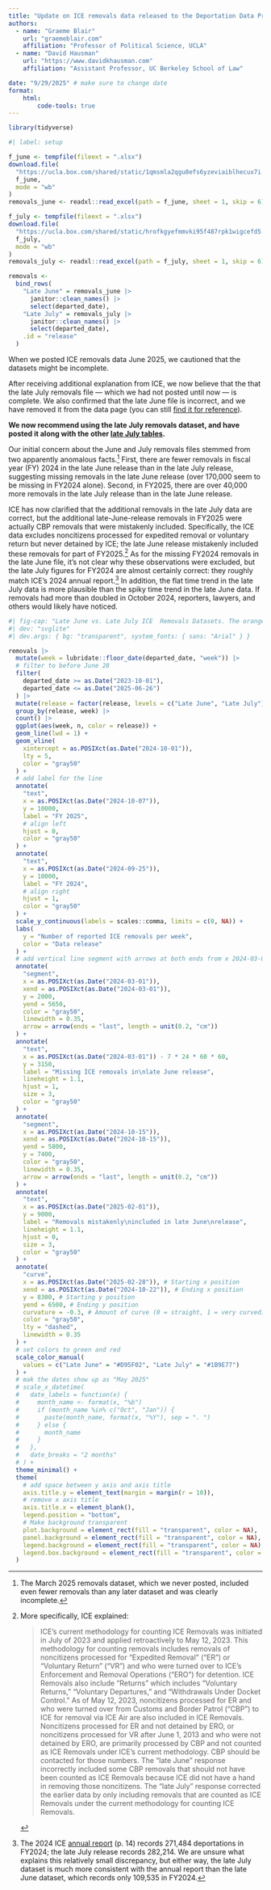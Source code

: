 ```yaml
---
title: "Update on ICE removals data released to the Deportation Data Project"
authors:
  - name: "Graeme Blair"
    url: "graemeblair.com"
    affiliation: "Professor of Political Science, UCLA"
  - name: "David Hausman"
    url: "https://www.davidkhausman.com"
    affiliation: "Assistant Professor, UC Berkeley School of Law"

date: "9/29/2025" # make sure to change date
format: 
    html:
        code-tools: true
---
```


```r
library(tidyverse)
```

```r
#| label: setup

f_june <- tempfile(fileext = ".xlsx")
download.file(
  "https://ucla.box.com/shared/static/1qmsmla2qgu8efs6yzeviaiblhecux7i.xlsx",
  f_june,
  mode = "wb"
)
removals_june <- readxl::read_excel(path = f_june, sheet = 1, skip = 6)

f_july <- tempfile(fileext = ".xlsx")
download.file(
  "https://ucla.box.com/shared/static/hrofkgyefmmvki95f487rpk1wigcefd5.xlsx",
  f_july,
  mode = "wb"
)
removals_july <- readxl::read_excel(path = f_july, sheet = 1, skip = 6)

removals <-
  bind_rows(
    "Late June" = removals_june |>
      janitor::clean_names() |>
      select(departed_date),
    "Late July" = removals_july |>
      janitor::clean_names() |>
      select(departed_date),
    .id = "release"
  )
```

When we posted ICE removals data June 2025, we cautioned that the datasets might be incomplete. 

After receiving additional explanation from ICE, we now believe that the that the late July removals file --- which we had not posted until now --- is complete.  We also confirmed that the late June file is incorrect, and we have removed it from the data page (you can still [find it for reference](https://ucla.box.com/shared/static/1qmsmla2qgu8efs6yzeviaiblhecux7i.xlsx)).

**We now recommend using the late July removals dataset, and have posted it along with the other [late July tables](/data/ice.html).**

Our initial concern about the June and July removals files stemmed from two apparently anomalous facts.^[The March 2025 removals dataset, which we never posted, included even fewer removals than any later dataset and was clearly incomplete.] First, there are fewer removals in fiscal year (FY) 2024 in the late June release than in the late July release, suggesting missing removals in the late June release (over 170,000 seem to be missing in FY2024 alone). Second, in FY2025, there are over 40,000 more removals in the late July release than in the late June release. 

ICE has now clarified that the additional removals in the late July data are correct, but the additional late-June-release removals in FY2025 were actually CBP removals that were mistakenly included. Specifically, the ICE data excludes noncitizens processed for expedited removal or voluntary return but never detained by ICE; the late June release mistakenly included these removals for part of FY2025.[^1] As for the missing FY2024 removals in the late June file, it's not clear why these observations were excluded, but the late July figures for FY2024 are almost certainly correct: they roughly match ICE's 2024 annual report.^[The 2024 ICE [annual report](https://www.ice.gov/doclib/eoy/iceAnnualReportFY2024.pdf) (p. 14) records 271,484 deportations in FY2024; the late July release records 282,214. We are unsure what explains this relatively small discrepancy, but either way, the late July dataset is much more consistent with the annual report than the late June dataset, which records only 109,535 in FY2024.] In addition, the flat time trend in the late July data is more plausible than the spiky time trend in the late June data. If removals had more than doubled in October 2024, reporters, lawyers, and others would likely have noticed.

```r
#| fig-cap: "Late June vs. Late July ICE  Removals Datasets. The orange line shows the time trend in ICE removals according to the late July release; the blue line shows the same trend according to the late June release. For both FY2024 and FY2025, the orange line more plausibly captures the trend in removals, which did not include a spike at the beginning of October 2024."
#| dev: "svglite"
#| dev.args: { bg: "transparent", system_fonts: { sans: "Arial" } }

removals |>
  mutate(week = lubridate::floor_date(departed_date, "week")) |>
  # filter to before June 28
  filter(
    departed_date >= as.Date("2023-10-01"),
    departed_date <= as.Date("2025-06-26")
  ) |>
  mutate(release = factor(release, levels = c("Late June", "Late July"))) |>
  group_by(release, week) |>
  count() |>
  ggplot(aes(week, n, color = release)) +
  geom_line(lwd = 1) +
  geom_vline(
    xintercept = as.POSIXct(as.Date("2024-10-01")),
    lty = 5,
    color = "gray50"
  ) +
  # add label for the line
  annotate(
    "text",
    x = as.POSIXct(as.Date("2024-10-07")),
    y = 10000,
    label = "FY 2025",
    # align left
    hjust = 0,
    color = "gray50"
  ) +
  annotate(
    "text",
    x = as.POSIXct(as.Date("2024-09-25")),
    y = 10000,
    label = "FY 2024",
    # align right
    hjust = 1,
    color = "gray50"
  ) +
  scale_y_continuous(labels = scales::comma, limits = c(0, NA)) +
  labs(
    y = "Number of reported ICE removals per week",
    color = "Data release"
  ) +
  # add vertical line segment with arrows at both ends from x 2024-03-01 from y = 2000 to y = 5000 dashed
  annotate(
    "segment",
    x = as.POSIXct(as.Date("2024-03-01")),
    xend = as.POSIXct(as.Date("2024-03-01")),
    y = 2000,
    yend = 5650,
    color = "gray50",
    linewidth = 0.35,
    arrow = arrow(ends = "last", length = unit(0.2, "cm"))
  ) +
  annotate(
    "text",
    x = as.POSIXct(as.Date("2024-03-01")) - 7 * 24 * 60 * 60,
    y = 3150,
    label = "Missing ICE removals in\nlate June release",
    lineheight = 1.1,
    hjust = 1,
    size = 3,
    color = "gray50"
  ) +
  annotate(
    "segment",
    x = as.POSIXct(as.Date("2024-10-15")),
    xend = as.POSIXct(as.Date("2024-10-15")),
    yend = 5800,
    y = 7400,
    color = "gray50",
    linewidth = 0.35,
    arrow = arrow(ends = "last", length = unit(0.2, "cm"))
  ) +
  annotate(
    "text",
    x = as.POSIXct(as.Date("2025-02-01")),
    y = 9000,
    label = "Removals mistakenly\nincluded in late June\nrelease",
    lineheight = 1.1,
    hjust = 0,
    size = 3,
    color = "gray50"
  ) +
  annotate(
    "curve",
    x = as.POSIXct(as.Date("2025-02-28")), # Starting x position
    xend = as.POSIXct(as.Date("2024-10-22")), # Ending x position
    y = 8300, # Starting y position
    yend = 6500, # Ending y position
    curvature = -0.3, # Amount of curve (0 = straight, 1 = very curved)
    color = "gray50",
    lty = "dashed",
    linewidth = 0.35
  ) +
  # set colors to green and red
  scale_color_manual(
    values = c("Late June" = "#D95F02", "Late July" = "#1B9E77")
  ) +
  # mak the dates show up as "May 2025"
  # scale_x_datetime(
  #   date_labels = function(x) {
  #     month_name <- format(x, "%b")
  #     if (month_name %in% c("Oct", "Jan")) {
  #       paste(month_name, format(x, "%Y"), sep = ". ")
  #     } else {
  #       month_name
  #     }
  #   },
  #   date_breaks = "2 months"
  # ) +
  theme_minimal() +
  theme(
    # add space between y axis and axis title
    axis.title.y = element_text(margin = margin(r = 10)),
    # remove x axis title
    axis.title.x = element_blank(),
    legend.position = "bottom",
    # Make background transparent
    plot.background = element_rect(fill = "transparent", color = NA),
    panel.background = element_rect(fill = "transparent", color = NA),
    legend.background = element_rect(fill = "transparent", color = NA),
    legend.box.background = element_rect(fill = "transparent", color = NA)
  )
```



[^1]: More specifically, ICE explained: 

    > ICE’s current methodology for counting ICE Removals was initiated in July of 2023 and applied retroactively to May 12, 2023. This methodology for counting removals includes removals of noncitizens processed for “Expedited Removal” (“ER”) or “Voluntary Return” (“VR”) and who were turned over to ICE’s Enforcement and Removal Operations (“ERO”) for detention. ICE Removals also include “Returns” which includes “Voluntary Returns,” “Voluntary Departures,” and “Withdrawals Under Docket Control.” As of May 12, 2023, noncitizens processed for ER and who were turned over from Customs and Border Patrol (“CBP”) to ICE for removal via ICE Air are also included in ICE Removals. Noncitizens processed for ER and not detained by ERO, or noncitizens processed for VR after June 1, 2013 and who were not detained by ERO, are primarily processed by CBP and not counted as ICE Removals under ICE’s current methodology. CBP should be contacted for those numbers. The “late June” response incorrectly included some CBP removals that should not have been counted as ICE Removals because ICE did not have a hand in removing those noncitizens.  The “late July” response corrected the earlier data by only including removals that are counted as ICE Removals under the current methodology for counting ICE Removals.


